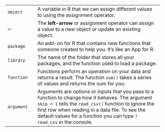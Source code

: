 
<div class="bluecode">

|           |  |                                                                  |   
|-----------|--|:-----------------------------------------------------------------|  
|`object  `|  | A variable in R that we can assign different values to using the assignment operator.  | 
|`<-  `|  | The **left-arrow** or assignment operator can assign a value to a new object or update an existing object.  | 
|`package  `|  | An add-on for R that contains new functions that someone created to help you. It's like an App for R.  |  
|`library  `|  |The name of the folder that stores all your packages, and the function used to load a package.  |  
|`function  `|  | Functions perform an operation on your data and returns a result. The function `sum()` takes a series of values and returns the sum for you.  |  
|`argument  `|  | Arguments are options or inputs that you pass to a function to change how it behaves. The argument `skip = 1` tells the `read_csv()` function to ignore the first row when reading in a data file. To see the default values for a function you can type `?read_csv` in the console.  |  

</div>
